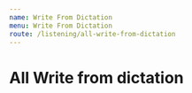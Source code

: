```yaml
---
name: Write From Dictation
menu: Write From Dictation
route: /listening/all-write-from-dictation
---
```



# All Write from dictation

<WriteFromDictationAll
  start={1}
  total={100}
  data={WriteFromDictationDataFrom0To100}
/>

<WriteFromDictationAll
  start={101}
  total={100}
  data={WriteFromDictationDataFrom101To200}
/>

<WriteFromDictationAll
  start={201}
  total={100}
  data={WriteFromDictationDataFrom201To300}
/>

<WriteFromDictationAll
  start={301}
  total={100}
  data={WriteFromDictationDataFrom301To400}
/>

<WriteFromDictationAll
  start={401}
  total={100}
  data={WriteFromDictationDataFrom401To500}
/>

